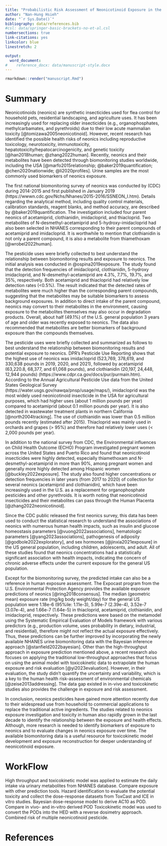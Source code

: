 ```yaml
---
title: "Probabilistic Risk Assessment of Neonicotinoid Exposure in the U.S. Population Using In Vitro-Derived Points of Departure and Toxicokinetic Modeling"
author: "Nan-Hung Hsieh"
date: "`r Sys.Date()`"
bibliography: data/references.bib
#csl: data/springer-basic-brackets-no-et-al.csl
numbersections: true
link-citations: yes
linkcolor: blue
linestretch: 2

output:
  word_document:
#    reference_docx: data/manuscript-style.docx
---
```


```r
rmarkdown::render("manuscript.Rmd")
```

Summary {#summary .unnumbered}
================================

Neonicotinoids (neonics) are synthetic insecticides used for flea control for
household pets, residential landscaping, and agriculture uses. It has been
increasingly used for replacing older insecticides (e.g., organophosphates,
methylcarbamates, and pyrethroids) due to their low acute mammalian toxicity
[@tomizawa2005neonicotinoid]. However, recent research has identified the
possible health risks of neonics including reproductive toxicology,
neurotoxicity, immunotoxicity, hepatotoxicity/hepatocarcinogenicity, and
genetic toxicity [@han2018human; @zhang2022human]. Recently, neonics and their
metabolites have been detected through biomonitoring studies worldwide,
including the USA [@marfo2015relationship; @baker2019quantification;
@chen2020nationwide; @li2020profiles]. Urine samples are the most commonly used
biomarkers of neonics exposure.

The first national biomonitoring survey of neonics was conducted by (CDC)
during 2014-2015 and first published in January 2019
(https://wwwn.cdc.gov/Nchs/Nhanes/2015-2016/SSNEON_I.htm). Details regarding
the analytical method, including quality control materials, calibration
standards, reagent blanks, and method accuracy, are described by
@baker2019quantification. The investigation included four parent neonics of
acetamiprid, clothianidin, imidacloprid, and thiacloprid. Two metabolites of
N-desmethyl-acetamiprid and 5-hydroxy-imidacloprid had also been selected in
NHANES corresponding to their parent compounds of acetamiprid and imidacloprid.
It is worthwhile to mention that clothianidin is not only a parent compound, it
is also a metabolite from thiamethoxam [@wrobel2022human].

The pesticide uses were briefly collected to best understand the relationship
between biomonitoring results and exposure to neonics. The initial analysis was
conducted in @ospina2019exposure. The study found that the detection
frequencies of imidacloprid, clothianidin, 5-hydroxy imidacloprid, and
N-desmethyl-acetamiprid are 4.3%, 7.7%, 19.7%, and 35%, respectively. Both
acetamiprid and thiacloprid had relatively low detection rates (<0.5%). The
result indicated that the detected rates of metabolites were much higher than
the corresponding parent compounds, suggesting that the metabolites may be
suitable biomarkers to assess background exposures. In addition to direct
intake of the parent compound, neonics may convert to their metabolites in the
environment, causing exposure to the metabolites themselves may also occur in
degradation products. Overall, about half (49.1%) of the U.S. general
population 3 years of age and older was recently exposed to neonics. The data
also recommended that metabolites are better biomarkers of background exposure
than the compounds themselves.

The pesticide uses were briefly collected and summarized as follows to best
understand the relationship between biomonitoring results and potential
exposure to neonics. DPR’s Pesticide Use Reporting shows that the highest use
of neonics was imidacloprid (523,769, 378,619, and 330,638 pounds in 2019,
2020, and 2021), followed by acetamiprid (63,220.8, 68,377, and 61,068 pounds),
and clothianidin (20,197, 24,448, 12,944 pounds)
(https://www.cdpr.ca.gov/docs/pur/purmain.htm). According to the Annual
Agricultural Pesticide Use data from the United States Geological Survey
(https://water.usgs.gov/nawqa/pnsp/usage/maps/), imidacloprid was the most
widely used neonicotinoid insecticide in the USA for agricultural purposes,
which had higher uses (about 1 million pounds per year) compared to acetamiprid
(about 0.1 million pounds per year). It is also detected in wastewater
treatment plants in northern California [@north2004tracking]. The use of
clothianidin was lower than 0.5 million pounds recently (estimated after 2015).
Thiacloprid was mainly used in orchards and grapes (> 95%) and therefore had
relatively lower uses (< 2,000 pounds per year).

In addition to the national survey from CDC, the Environmental influences on
Child Health Outcome (ECHO) Program investigated pregnant women across the
United States and Puerto Rico and found that neonicotinoid insecticides were
highly detected, especially thiamethoxam and N-desmethyl-acetamiprid in more
than 90%, among pregnant women and generally more highly detected among
Hispanic women [@buckley2022exposure]. The study also found higher
concentrations or detection frequencies in later years (from 2017 to 2020) of
collection for several neonics (acetamiprid and clothianidin), which have been
increasingly used in the U.S. as a replacement for organophosphate pesticides
and other pyrethroids. It is worth noting that neonicotinoid insecticides and
their metabolites can pass through the Human Placenta
[@zhang2022neonicotinoid].

Since the CDC public released the first neonics survey, this data has been used
to conduct the statistical research to understand the associations of neonics
with numerous human health impacts, such as insulin and glucose homeostasis
parameters [@vuong2022associations], hematologic parameters
[@yang2023associations], pathogenesis of adiposity [@godbole2022exploratory],
and sex hormones [@jinxia2021exposure] in the US general population, including
children, adolescents, and adult. All of these studies found that neonics
concentrations had a statistically significant association with health impacts,
indicating the concern of chronic adverse effects under the current exposure
for the general US population.

Except for the biomonitoring survey, the predicted intake can also be
a reference in human exposure assessment. The Expocast program from the U.S.
Environmental Protection Agency provides the available exposure predictions of
neonics [@ring2018consensus]. The median (geometric mean) exposure rate (mg/kg
body weight/day) for the general US population were 1.18e-6 (95%ile: 1.11e-3),
5.99e-7 (2.39e-4), 3.52e-7 (3.07e-4), and 1.66e-7 (1.64e-5) in thiacloprid,
acetamiprid, clothianidin, and imidacloprid, respectively. These predictions
were based on the metamodel using the Systematic Empirical Evaluation of Models
framework with various predictors (e.g., production volume, uses probability in
dietary, industrial, and residential), therefore might not reflect the actual
exposure effectively. Thus, these predictions can be further improved by
incorporating the newly available NHANES urine biomonitoring data with the
Bayesian inference approach [@stanfield2022bayesian]. Other than the
high-throughput approach in exposure prediction mentioned above, a recent
research also focuses on applying the traditional low-throughput approaches
that focus on using the animal model with toxicokinetic data to extrapolate the
human exposure and risk evaluation [@yi2023evaluation]. However, in their
evaluation, the study didn't quantify the uncertainty and variability, which is
a key to the human health risk-assessment of environmental chemicals
[@zeise2013addressing]. The data gap existed in in-vivo and toxicokinetic
studies also provides the challenge in exposure and risk assessment.

In conclusion, neonics pesticides have gained more attention recently due to
their widespread use from household to commercial applications to replace the
traditional active ingredients. The studies related to neonics exposure
investigation and toxicity in human also rapidly grown in the last decade to
identify the relationship between the exposure and health effects. Although,
more research is needed to identify biomarkers of exposure to neonics and to
evaluate changes in neonics exposure over time. The available biomonitoring
data is a useful resource for toxicokinetic model development and exposure
reconstruction for deeper understanding of neonicotinoid exposure.


WorkFlow {#workflow}
=====================

High throughput and toxicokinetic model was applied to estimate the daily intake via urinary metabolites from NHANES database.
Compare exposure with other prediction tools.
Hazard identification to evaluate the potential toxicity and collect the dose-response datasets from ToxCast and ICE in vitro studies.
Bayesian dose-response model to derive AC10 as POD.
Compare in vivo- and in-vitro derived POD
Toxicokinetic model was used to convert the PODs into the HED with a reverse dosimetry approach.
Combined risk of multiple neonicotinoid pesticide.



References {#references .unnumbered}
====================================
